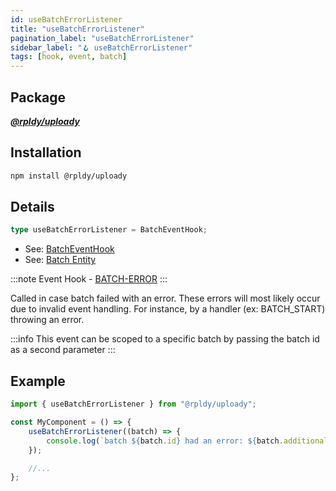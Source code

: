```yaml
---
id: useBatchErrorListener
title: "useBatchErrorListener"
pagination_label: "useBatchErrorListener"
sidebar_label: "🪝 useBatchErrorListener"
tags: [hook, event, batch]
---
```


## Package

**_[@rpldy/uploady](../../../packages/rpldy-uploady)_**

## Installation

```bash npm2yarn
npm install @rpldy/uploady
```

## Details

```typescript
type useBatchErrorListener = BatchEventHook;
```

- See: [BatchEventHook](../../types#batcheventhook)
- See: [Batch Entity](../../entities#batch)

:::note
Event Hook - [BATCH-ERROR](../../events#batchError)
:::

Called in case batch failed with an error.
These errors will most likely occur due to invalid event handling.
For instance, by a handler (ex: BATCH_START) throwing an error.

:::info
This event can be scoped to a specific batch by passing the batch id as a second parameter
:::

## Example

```javascript
import { useBatchErrorListener } from "@rpldy/uploady";

const MyComponent = () => {
    useBatchErrorListener((batch) => {
        console.log(`batch ${batch.id} had an error: ${batch.additionalInfo}`);
    });

    //...
};
```
